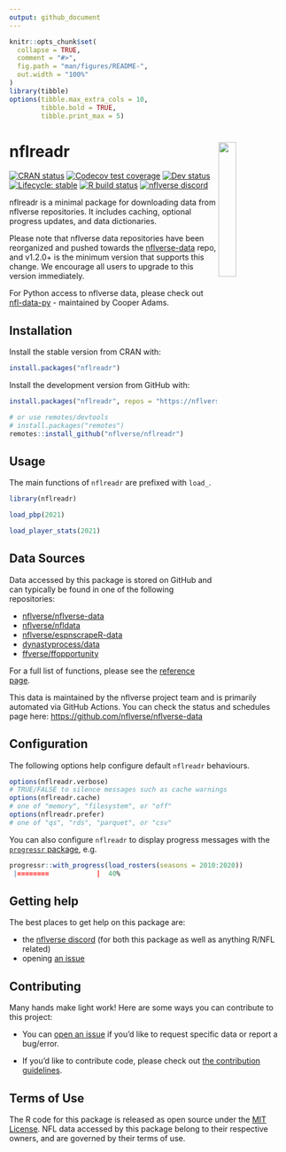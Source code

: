 ```yaml
---
output: github_document
---
```


<!-- README.md is generated from README.Rmd. Please edit that file -->

```r
knitr::opts_chunk$set(
  collapse = TRUE,
  comment = "#>",
  fig.path = "man/figures/README-",
  out.width = "100%"
)
library(tibble)
options(tibble.max_extra_cols = 10,
        tibble.bold = TRUE,
        tibble.print_max = 5)
```

# nflreadr <a href='https://nflreadr.nflverse.com'><img src='man/figures/logo.svg' align="right" width="25%" min-width="120px" /></a>

<!-- badges: start -->
[![CRAN status](https://img.shields.io/cran/v/nflreadr?style=flat-square&logo=R&label=CRAN)](https://CRAN.R-project.org/package=nflreadr)
[![Codecov test coverage](https://img.shields.io/codecov/c/github/nflverse/nflreadr?label=codecov&style=flat-square&logo=codecov)](https://app.codecov.io/gh/nflverse/nflreadr?branch=main)
[![Dev status](https://img.shields.io/github/r-package/v/nflverse/nflreadr/main?label=dev%20version&style=flat-square&logo=github)](https://nflreadr.nflverse.com/)
[![Lifecycle: stable](https://img.shields.io/badge/lifecycle-stable-green.svg?style=flat-square)](https://lifecycle.r-lib.org/articles/stages.html)
[![R build status](https://img.shields.io/github/workflow/status/nflverse/nflreadr/R-CMD-check?label=R%20check&style=flat-square&logo=github)](https://github.com/nflverse/nflreadr/actions)
[![nflverse discord](https://img.shields.io/discord/789805604076126219?color=7289da&label=nflverse%20discord&logo=discord&logoColor=fff&style=flat-square)](https://discord.com/invite/5Er2FBnnQa)

<!-- badges: end -->

nflreadr is a minimal package for downloading data from nflverse repositories. It includes caching, optional progress updates, and data dictionaries.

Please note that nflverse data repositories have been reorganized and pushed towards the [nflverse-data](https://github.com/nflverse/nflverse-data) repo, and v1.2.0+ is the minimum version that supports this change. We encourage all users to upgrade to this version immediately.

For Python access to nflverse data, please check out [nfl-data-py](https://pypi.org/project/nfl-data-py/) - maintained by Cooper Adams. 

## Installation

Install the stable version from CRAN with:
```r
install.packages("nflreadr")
```

Install the development version from GitHub with:

```r
install.packages("nflreadr", repos = "https://nflverse.r-universe.dev")

# or use remotes/devtools
# install.packages("remotes")
remotes::install_github("nflverse/nflreadr")
```

## Usage

The main functions of `nflreadr` are prefixed with `load_`.

```r
library(nflreadr)

load_pbp(2021)

load_player_stats(2021)
```

## Data Sources

Data accessed by this package is stored on GitHub and can typically be found in one of the following repositories:

- [nflverse/nflverse-data](https://github.com/nflverse/nflverse-data)
- [nflverse/nfldata](https://github.com/nflverse/nfldata)
- [nflverse/espnscrapeR-data](https://github.com/nflverse/espnscrapeR-data)
- [dynastyprocess/data](https://github.com/dynastyprocess/data)
- [ffverse/ffopportunity](https://github.com/ffverse/ffopportunity)

For a full list of functions, please see the [reference page](https://nflreadr.nflverse.com/reference/index.html).

This data is maintained by the nflverse project team and is primarily automated via GitHub Actions. You can check the status and schedules page here: <https://github.com/nflverse/nflverse-data>

## Configuration

The following options help configure default `nflreadr` behaviours. 

```r
options(nflreadr.verbose) 
# TRUE/FALSE to silence messages such as cache warnings
options(nflreadr.cache) 
# one of "memory", "filesystem", or "off"
options(nflreadr.prefer) 
# one of "qs", "rds", "parquet", or "csv"
```

You can also configure `nflreadr` to display progress messages with the [`progressr` package](https://progressr.futureverse.org), e.g.

```r
progressr::with_progress(load_rosters(seasons = 2010:2020))
 |========            |  40%
```

## Getting help

The best places to get help on this package are:

-   the [nflverse discord](https://discord.com/invite/5Er2FBnnQa) (for both this package as well as anything R/NFL related)
-   opening [an issue](https://github.com/nflverse/nflreadr/issues/new/choose)

## Contributing

Many hands make light work! Here are some ways you can contribute to
this project:

-   You can [open an issue](https://github.com/nflverse/nflreadr/issues/new/choose) if you’d like to request specific data or report a bug/error.

-   If you’d like to contribute code, please check out [the contribution guidelines](https://nflreadr.nflverse.com/CONTRIBUTING.html).

## Terms of Use

The R code for this package is released as open source under the [MIT License](https://nflreadr.nflverse.com/LICENSE.html). NFL data accessed by this package belong to their respective owners, and are governed by their terms of use.
